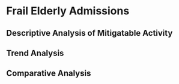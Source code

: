 # Frail Elderly Admissions

## Descriptive Analysis of Mitigatable Activity

## Trend Analysis

## Comparative Analysis



